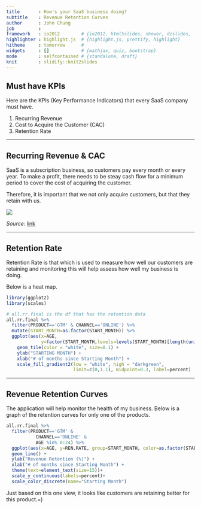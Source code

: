 ```yaml
---
title       : How's your SaaS business doing?
subtitle    : Revenue Retention Curves
author      : John Chung
job         : 
framework   : io2012        # {io2012, html5slides, shower, dzslides, ...}
highlighter : highlight.js  # {highlight.js, prettify, highlight}
hitheme     : tomorrow      # 
widgets     : []            # {mathjax, quiz, bootstrap}
mode        : selfcontained # {standalone, draft}
knit        : slidify::knit2slides
---
```


## Must have KPIs

Here are the KPIs (Key Performance Indicators) that every SaaS company must have. 

1. Recurring Revenue
2. Cost to Acquire the Customer (CAC)
3. Retention Rate

---

## Recurring Revenue & CAC

SaaS is a subscription business, so customers pay every month or every year. To make a profit, there needs to be steay cash flow for a minimum period to cover the cost of acquiring the customer.

Therefore, it is important that we not only acquire customers, but that they retain with us. 

![](SaaS image.png)

_Source:_ [link](http://www.forentrepreneurs.com/saas-metrics-2/)

---

## Retention Rate

Retention Rate is that which is used to measure how well our customers are retaining and monitoring this will help assess how well my business is doing. 

Below is a heat map. 

```r
library(ggplot2)
library(scales)

# all.rr.final is the df that has the retention data
all.rr.final %>% 
  filter(PRODUCT=='GTM' & CHANNEL=='ONLINE') %>%
  mutate(START_MONTH=as.factor(START_MONTH)) %>%
  ggplot(aes(x=AGE, 
             y=factor(START_MONTH,levels=levels(START_MONTH)[length(unique(START_MONTH)):1]),              fill=REN.RATE)) + 
    geom_tile(color = "white", size=0.1) + 
    ylab("STARTING MONTH") +
    xlab("# of months since Starting Month") +
    scale_fill_gradient2(low = "white", high = "darkgreen", 
                         limit=c(0,1.1), midpoint=0.3, label=percent)
```  

---

## Revenue Retention Curves

The application will help monitor the health of my business. Below is a graph of the retention curves for only one of the products. 

```r
all.rr.final %>% 
  filter(PRODUCT=='GTM' & 
           CHANNEL=='ONLINE' &
           AGE %in% 0:24) %>%
  ggplot(aes(x=AGE, y=REN.RATE, group=START_MONTH, color=as.factor(START_MONTH))) + 
  geom_line() + 
  ylab("Revenue Retention (%)") +
  xlab("# of months since Starting Month") +
  theme(text=element_text(size=15))+
  scale_y_continuous(labels=percent)+
  scale_color_discrete(name="Starting Month")
```

Just based on this one view, it looks like customers are retaining better for this product.=)






